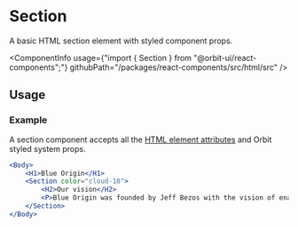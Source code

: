 
<Meta
    title="Html elements/Section"
    id="html-section"
/>

# Section

<Tagline>A basic HTML section element with styled component props.</Tagline>

<ComponentInfo
    usage={"import { Section } from \"@orbit-ui/react-components\";"}
    githubPath="/packages/react-components/src/html/src"
/>

## Usage

### Example

A section component accepts all the [HTML element attributes](https://developer.mozilla.org/en-US/docs/Web/HTML/Element/section) and Orbit styled system props.

```jsx
<Body>
    <H1>Blue Origin</H1>
    <Section color="cloud-10">
        <H2>Our vision</H2>
        <P>Blue Origin was founded by Jeff Bezos with the vision of enabling a future where millions of people are living and working in space to benefit Earth.</P>
    </Section>
</Body>
```
